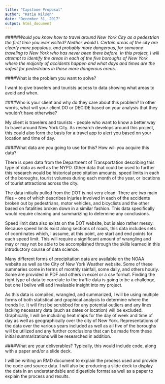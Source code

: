 ```yaml
---
title: "Capstone Proposal"
author: "Katie Wilson"
date: "December 31, 2017"
output: html_document
---
```


#####_Would you know how to travel around New York City as a pedestrian the first time you ever visited? Neither would I. Certain areas of the city are clearly more populous, and probably more dangerous, for someone traveling to New York who has never been there before. In this project, I will attempt to identify the areas in each of the five boroughs of New York where the majority of accidents happen and what days and times are the safest for pedestrians in those more dangerous areas._

####What is the problem you want to solve?

I want to give travelers and tourists access to data showing what areas to avoid and when.

####Who is your client and why do they care about this problem? In other words, what will your client DO or DECIDE based on your analysis that they wouldn’t have otherwise?

My client is travelers and tourists - people who want to know a better way to travel around New York City. As research develops around this project, this could also form the basis for a travel app to alert you based on your location and time of day.

####What data are you going to use for this? How will you acquire this data?

There is open data from the Department of Transportation describing this type of data as well as the NYPD. Other data that could be used to further this research would be historical precipitation amounts, speed limits in each of the boroughs, tourist volumes during each month of the year, or locations of tourist attractions across the city.

The data initially pulled from the DOT is not very clean. There are two main files – one of which describes injuries involved in each of the accidents broken out by pedestrians, motor vehicles, and bicyclists and the other based on fatalities broken down in a similar fashion. This data specifically would require cleaning and summarizing to determine any conclusions.

Speed limit data also exists on the DOT website, but is also rather messy. Because speed limits exist along sections of roads, this data includes sets of coordinates which, I assume, at this point, are start and end points for each speed limit. This will require a significant amount of wrangling and may or may not be able to be accomplished through the skills learned in this introductory course of data science.

Many different forms of precipitation data are available on the NOAA website as well as the City of New York Weather website. Some of these summaries come in terms of monthly rainfall, some daily, and others hourly. Some are provided in PDF and others in excel or a csv format. Finding the right type of data to correlate to the traffic data is going to be a challenge, but one I belive will add invaluable insight into my project.

As this data is compiled, wrangled, and summarized, I will be using multiple forms of both statistical and graphical analysis to determine where the trends lie. It will first be scrubbed for any potential outliers and any lines lacking necessary data (such as dates or location) will be excluded. Graphically, I will be including heat maps for the day of week and time of day as well as geographically over the city of New York. Representations of the data over the various years included as well as all five of the boroughs will be utilized and any further conclusions that can be made from these initial summarizations will be researched in addition.

####What are your deliverables? Typically, this would include code, along with a paper and/or a slide deck.

I will be writing an RMD document to explain the process used and provide the code and source data. I will also be producing a slide deck to display the data in an understandable and digestible format as well as a paper to explain the process and results.
